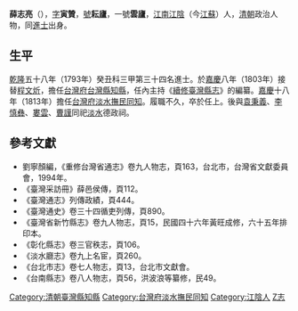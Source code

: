 '''薛志亮'''（{{bd|？||1813年|catIdx=X薛}}），[[表字|字]]'''寅贊'''，[[號|號]]'''耘廬'''，一號'''雲廬'''，[[江南|江南]][[江陰|江陰]]（今[[江蘇|江蘇]]）人，[[清朝|清朝]]政治人物，同[[進士|進士]]出身。

== 生平 ==
[[乾隆|乾隆]]五十八年（1793年）癸丑科三甲第三十四名進士。於[[嘉慶|嘉慶]]八年（1803年）接替[[程文炘|程文炘]]，擔任[[台灣府|台灣府]][[台灣縣|台灣縣]][[知縣|知縣]]，任內主持《[[續修臺灣縣志|續修臺灣縣志]]》的編纂。[[嘉慶|嘉慶]]十八年（1813年）擔任[[台灣府淡水撫民同知|台灣府淡水撫民同知]]。履職不久，卒於任上。後與[[袁秉義|袁秉義]]、[[李慎彝|李慎彝]]、[[婁雲|婁雲]]、[[曹謹|曹謹]]同祀[[淡水|淡水]]德政祠。

==參考文獻==
*劉寧顏編，《重修台灣省通志》卷九人物志，頁163，台北市，台灣省文獻委員會，1994年。
*《臺灣采訪冊》薛邑侯傳，頁112。
*《臺灣通志》列傳政績，頁444。
*《臺灣通史》卷三十四循吏列傳，頁890。
*《臺灣省新竹縣志》卷九人物志，頁15，民國四十六年黃旺成修，六十五年排印本。
*《彰化縣志》卷三官秩志，頁106。
*《淡水廳志》卷九上名宦，頁260。
*《台北市志》卷七人物志，頁13，台北市文獻會。
*《台南縣志》卷八人物志，頁56，洪波浪等纂修，民49。

{{start box}}
{{s-off}}
{{s-before|[[程文炘|程文炘]]}}
{{s-title|[[台灣府|台灣府]][[台灣縣|台灣縣]][[知縣|知縣]] |1803年上任}}
{{s-after|[[程文炘|程文炘]]}}
{{s-before|[[查廷華|查廷華]]}}
{{s-title|[[台灣府淡水撫民同知|台灣府淡水撫民同知]]|1813年上任}}
{{s-after|[[錢燕喜|錢燕喜]]}}
{{end box}}
{{乾隆五十八年癸丑科殿試金榜}}
{{DEFAULTSORT:Xue薛}}

[[Category:清朝臺灣縣知縣|Category:清朝臺灣縣知縣]]
[[Category:台灣府淡水撫民同知|Category:台灣府淡水撫民同知]]
[[Category:江陰人|Category:江陰人]]
[[Category:薛姓|Z志]]